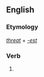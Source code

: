 ==English==

===Etymology===
''[[threat]]'' + ''[[-est]]''

===Verb===
{{head|en}}

# {{second-person singular of|threat|lang=en}}